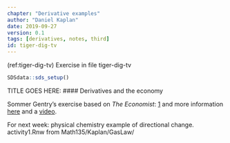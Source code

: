 ```yaml
---
chapter: "Derivative examples"
author: "Daniel Kaplan"
date: 2019-09-27 
version: 0.1
tags: [derivatives, notes, third]
id: tiger-dig-tv 
---
```


(ref:tiger-dig-tv) Exercise in file tiger-dig-tv

```r
SDSdata::sds_setup()
```

TITLE GOES HERE: #### Derivatives and the economy

Sommer Gentry's exercise based on *The Economist*:
[1](http://www.mosaic-web.org/Repository/SommerGentry/secondDerivativeInTheNews.pdf) and more information [here](http://www.mosaic-web.org/Repository/SommerGentry/secondDerivativeInstructorNotes.pdf) and a [video](http://www.mosaic-web.org/MCAST/videos/MCAST-2011-05-06/index.htm).

For next week: physical chemistry example of directional change. activity1.Rnw from Math135/Kaplan/GasLaw/